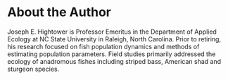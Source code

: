 # About the Author {-}

Joseph E. Hightower is Professor Emeritus in the Department of Applied Ecology at NC State University in Raleigh, North Carolina. Prior to retiring, his research focused on fish population dynamics and methods of estimating population parameters. Field studies primarily addressed the ecology of anadromous fishes including striped bass, American shad and sturgeon species.
